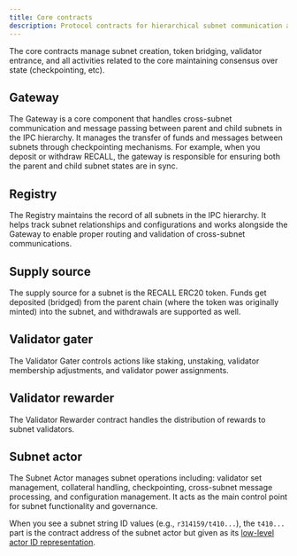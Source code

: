 ```yaml
---
title: Core contracts
description: Protocol contracts for hierarchical subnet communication and state management.
---
```


The core contracts manage subnet creation, token bridging, validator entrance, and all activities
related to the core maintaining consensus over state (checkpointing, etc).

## Gateway

The Gateway is a core component that handles cross-subnet communication and message passing between
parent and child subnets in the IPC hierarchy. It manages the transfer of funds and messages between
subnets through checkpointing mechanisms. For example, when you deposit or withdraw RECALL, the
gateway is responsible for ensuring both the parent and child subnet states are in sync.

## Registry

The Registry maintains the record of all subnets in the IPC hierarchy. It helps track subnet
relationships and configurations and works alongside the Gateway to enable proper routing and
validation of cross-subnet communications.

## Supply source

The supply source for a subnet is the RECALL ERC20 token. Funds get deposited (bridged) from the
parent chain (where the token was originally minted) into the subnet, and withdrawals are supported
as well.

## Validator gater

The Validator Gater controls actions like staking, unstaking, validator membership adjustments, and
validator power assignments.

## Validator rewarder

The Validator Rewarder contract handles the distribution of rewards to subnet validators.

## Subnet actor

The Subnet Actor manages subnet operations including: validator set management, collateral handling,
checkpointing, cross-subnet message processing, and configuration management. It acts as the main
control point for subnet functionality and governance.

When you see a subnet string ID values (e.g., `r314159/t410...`), the `t410...` part is the contract
address of the subnet actor but given as its
[low-level actor ID representation](https://docs.filecoin.io/smart-contracts/filecoin-evm-runtime/address-types#ethereum-address-manager).
